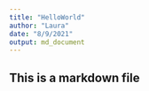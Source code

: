 ```yaml
---
title: "HelloWorld"
author: "Laura"
date: "8/9/2021"
output: md_document
---
```

## This is a markdown file